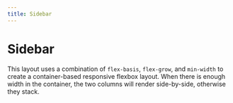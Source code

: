 ```yaml
---
title: Sidebar
---
```



# Sidebar

This layout uses a combination of `flex-basis`, `flex-grow`, and `min-width` to create a container-based responsive flexbox layout.
When there is enough width in the container, the two columns will render side-by-side, otherwise they stack.

<Editor component={Sidebar} />
